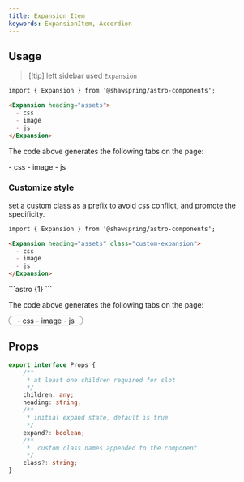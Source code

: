 ```yaml
---
title: Expansion Item 
keywords: ExpansionItem, Accordion
---
```



## Usage
>[!tip] left sidebar used `Expansion` 


````md
import { Expansion } from '@shawspring/astro-components';  

<Expansion heading="assets">
  - css
  - image
  - js
</Expansion> 
````
The code above generates the following tabs on the page:

<Expansion heading="assets">
  - css
  - image
  - js
</Expansion> 

### Customize style
set a custom class as a prefix to avoid css conflict, and promote the specificity. 
<Tabs>
  <TabItem label="mdx">
  ````md {3}
  import { Expansion } from '@shawspring/astro-components';  

  <Expansion heading="assets" class="custom-expansion">
    - css
    - image
    - js 
  </Expansion>  
  ````
  </TabItem>
  <TabItem label="css">
  ```astro {1} 
  <style is:global>
      .custom-expansion {
      padding: 0 1rem;
          width: 50%;
          border: 1px solid #887766;
          border-radius: 1rem;
      }
      .custom-expansion .toggle {
          text-align: center;
          height: 3rem;
          line-height: 3rem;
      }
      .custom-expansion h2 {
          text-align: center;
      }
  </style>
  ```
  </TabItem>
</Tabs>

The code above generates the following tabs on the page:

<Expansion heading="assets" class="custom-expansion">
  - css
  - image
  - js 
</Expansion>  


## Props
```ts
export interface Props {
    /**
     * at least one children required for slot
     */
    children: any;
    heading: string;
    /**
     * initial expand state, default is true
     */
    expand?: boolean;
    /**
     *  custom class names appended to the component
     */
    class?: string;   
}
```




